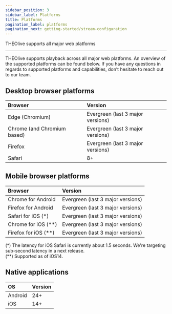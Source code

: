 ```yaml
---
sidebar_position: 3
sidebar_label: Platforms
title: Platforms
pagination_label: platforms
pagination_next: getting-started/stream-configuration
---
```


THEOlive supports all major web platforms

---

THEOlive supports playback across all major web platforms. An overview of the supported platforms can be found below. If you have any questions in regards to supported platforms and capabilities, don’t hesitate to reach out to our team.

## Desktop browser platforms

| Browser                     | Version                           |
| :-------------------------- | :-------------------------------- |
| Edge (Chromium)             | Evergreen (last 3 major versions) |
| Chrome (and Chromium based) | Evergreen (last 3 major versions) |
| Firefox                     | Evergreen (last 3 major versions) |
| Safari                      | 8+                                |

## Mobile browser platforms

| Browser                | Version                           |
| :--------------------- | :-------------------------------- |
| Chrome for Android     | Evergreen (last 3 major versions) |
| Firefox for Android    | Evergreen (last 3 major versions) |
| Safari for iOS (\*)    | Evergreen (last 3 major versions) |
| Chrome for iOS (\*\*)  | Evergreen (last 3 major versions) |
| Firefox for iOS (\*\*) | Evergreen (last 3 major versions) |

(\*) The latency for iOS Safari is currently about 1.5 seconds. We're targeting sub-second latency in a next release.  
(\*\*) Supported as of iOS14.

## Native applications

| OS      | Version |
| :------ | :------ |
| Android | 24+     |
| iOS     | 14+     |

